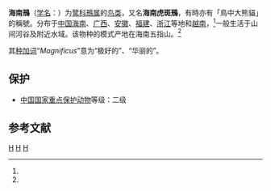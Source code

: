 {{noteTA
|T=zh-cn:海南鳽; zh-tw:海南麻鷺; zh-hk:海南鳽;
|1=zh-cn:海南鳽; zh-tw:海南麻鷺; zh-hk:海南鳽;
|2=zh-cn:鳽属; zh-tw:麻鷺屬; zh-hk:鳽屬;
}}
{{Speciesbox
| genus = Gorsachius
| species = magnificus
| image = NycticoraxMagnificaGronvold.jpg
| status = EN
| status_system = IUCN3.1
| status_ref = <ref name=iucn>{{IUCN|id=22697232 |title=''Gorsachius magnificus'' |assessors=[[BirdLife_International|BirdLife International]] |version=2013.2 |year=2013 |accessdate=26 November 2013}}</ref>
| authority = (Ogilvie-Grant, 1899)<ref name='id1377'>{{cite web| url =http://www.bioinfo.cn/db05/BjdwSpecies.php?action=view&id=1377| title =海南鳽| work =《中国动物物种编目数据库》| publisher =中国科学院微生物研究所| author =中国科学院动物研究所| accessdate =2009-04-04| deadurl =yes| archiveurl =https://web.archive.org/web/20160305041558/http://www.bioinfo.cn/db05/BjdwSpecies.php?action=view&id=1377| archivedate =2016-03-05}}</ref>
| synonyms = 
* ''Nycticorax magnifica'' <small>Ogilvie-Grant, 1899</small>
* ''Nycticorax magnificus'' <small>Ogilvie-Grant, 1899</small>
}}

'''海南鳽'''（[[学名|学名]]：{{lang|la|''Gorsachius magnificus''}}）为[[鹭科|鹭科]][[鳽属|鳽属]]的[[鸟类|鸟类]]，又名'''海南虎斑鳽'''，有時亦有「鳥中大熊貓」的稱號。分布于[[中国|中国]][[海南|海南]]、[[广西|广西]]、[[安徽|安徽]]、[[福建|福建]]、[[浙江|浙江]]等地和[[越南|越南]]，<ref name=iucn/>一般生活于山间河谷及附近水域。该物种的模式产地在海南五指山。<ref name='id1377'/>

其[[种加词|种加词]]“''Magnificus ''”意为“极好的”、“华丽的”。

==保护==
*[[中國國家重點保護野生動物名錄|中国国家重点保护动物]]等级：二级

== 参考文献 ==
{{reflist}}
{{Taxonbar|from=Q177396}}

[[Category:夜鳽屬|H]]
[[Category:1899年描述的鸟类|H]]
[[Category:中国国家二级保护动物|H]]


{{鸟类小作品}}